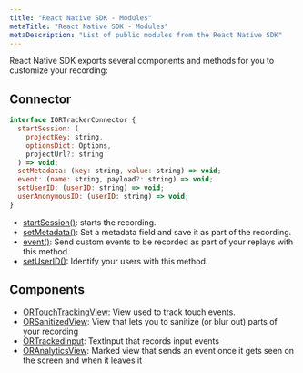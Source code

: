 ```yaml
---
title: "React Native SDK - Modules"
metaTitle: "React Native SDK - Modules"
metaDescription: "List of public modules from the React Native SDK"
---
```


React Native SDK exports several components and methods for you to customize your recording:

## Connector

```js
interface IORTrackerConnector {
  startSession: (
    projectKey: string,
    optionsDict: Options,
    projectUrl?: string
  ) => void;
  setMetadata: (key: string, value: string) => void;
  event: (name: string, payload?: string) => void;
  setUserID: (userID: string) => void;
  userAnonymousID: (userID: string) => void;
}
```

- [startSession()](/rn-sdk/start): starts the recording.
- [setMetadata()](/rn-sdk/set-metadata): Set a metadata field and save it as part of the recording.
- [event()](/rn-sdk/event): Send custom events to be recorded as part of your replays with this method.
- [setUserID()](/rn-sdk/set-user-id): Identify your users with this method.

## Components

- [ORTouchTrackingView](/rn-sdk/touch): View used to track touch events.
- [ORSanitizedView](/rn-sdk/sanitization): View that lets you to sanitize (or blur out) parts of your recording
- [ORTrackedInput](/rn-sdk/inputs): TextInput that records input events
- [ORAnalyticsView](/rn-sdk/analytics): Marked view that sends an event once it gets seen on the screen and when it leaves it
